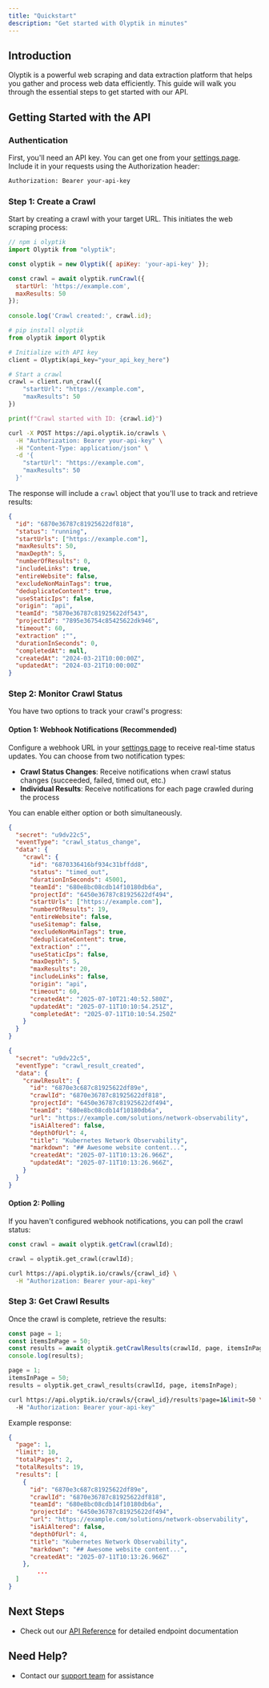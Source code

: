 ```yaml
---
title: "Quickstart"
description: "Get started with Olyptik in minutes"
---
```


## Introduction

Olyptik is a powerful web scraping and data extraction platform that helps you gather and process web data efficiently. This guide will walk you through the essential steps to get started with our API.

## Getting Started with the API

### Authentication

First, you'll need an API key. You can get one from your [settings page](https://app.olyptik.io/settings/project). Include it in your requests using the Authorization header:

```bash
Authorization: Bearer your-api-key
```

### Step 1: Create a Crawl

Start by creating a crawl with your target URL. This initiates the web scraping process:

<CodeGroup>

```javascript javascript
// npm i olyptik
import Olyptik from "olyptik";

const olyptik = new Olyptik({ apiKey: 'your-api-key' });

const crawl = await olyptik.runCrawl({
  startUrl: 'https://example.com',
  maxResults: 50
});
  
console.log('Crawl created:', crawl.id);
```


```python python
# pip install olyptik
from olyptik import Olyptik

# Initialize with API key
client = Olyptik(api_key="your_api_key_here")

# Start a crawl
crawl = client.run_crawl({
    "startUrl": "https://example.com",
    "maxResults": 50
})

print(f"Crawl started with ID: {crawl.id}")
```


```bash curl
curl -X POST https://api.olyptik.io/crawls \
  -H "Authorization: Bearer your-api-key" \
  -H "Content-Type: application/json" \
  -d '{
    "startUrl": "https://example.com",
    "maxResults": 50
  }'
```

</CodeGroup>

The response will include a `crawl` object that you'll use to track and retrieve results:

```json Crawl object
{
  "id": "6870e36787c81925622df818",
  "status": "running",
  "startUrls": ["https://example.com"],
  "maxResults": 50,
  "maxDepth": 5,
  "numberOfResults": 0,
  "includeLinks": true,
  "entireWebsite": false,
  "excludeNonMainTags": true,
  "deduplicateContent": true,
  "useStaticIps": false,
  "origin": "api",
  "teamId": "5870e36787c81925622df543",
  "projectId": "7895e36754c85425622dk946",
  "timeout": 60,
  "extraction" :"",
  "durationInSeconds": 0,
  "completedAt": null,
  "createdAt": "2024-03-21T10:00:00Z",
  "updatedAt": "2024-03-21T10:00:00Z"
}
```

### Step 2: Monitor Crawl Status

You have two options to track your crawl's progress:

#### Option 1: Webhook Notifications (Recommended)

Configure a webhook URL in your [settings page](https://app.olyptik.io/settings/project) to receive real-time status updates. You can choose from two notification types:

- **Crawl Status Changes**: Receive notifications when crawl status changes (succeeded, failed, timed out, etc.)
- **Individual Results**: Receive notifications for each page crawled during the process

You can enable either option or both simultaneously.

<CodeGroup>

```json Crawl status change event
{
  "secret": "u9dv22c5",
  "eventType": "crawl_status_change",
  "data": {
    "crawl": {
      "id": "6870336416bf934c31bffdd8",
      "status": "timed_out",
      "durationInSeconds": 45001,
      "teamId": "680e8bc08cdb14f10180db6a",
	  "projectId": "6450e36787c81925622df494",
      "startUrls": ["https://example.com"],
      "numberOfResults": 19,
      "entireWebsite": false,
      "useSitemap": false,
      "excludeNonMainTags": true,
	  "deduplicateContent": true,
      "extraction" :"",
      "useStaticIps": false,
      "maxDepth": 5,
      "maxResults": 20,
      "includeLinks": false,
      "origin": "api",
      "timeout": 60,
      "createdAt": "2025-07-10T21:40:52.580Z",
      "updatedAt": "2025-07-11T10:10:54.251Z",
      "completedAt": "2025-07-11T10:10:54.250Z"
    }
  }
}
```


```json Crawl result created event
{
  "secret": "u9dv22c5",
  "eventType": "crawl_result_created",
  "data": {
    "crawlResult": {
      "id": "6870e3c687c81925622df89e",
      "crawlId": "6870e36787c81925622df818",
	  "projectId": "6450e36787c81925622df494",
      "teamId": "680e8bc08cdb14f10180db6a",
      "url": "https://example.com/solutions/network-observability",
      "isAiAltered": false,
      "depthOfUrl": 4,
      "title": "Kubernetes Network Observability",
      "markdown": "## Awesome website content...",
      "createdAt": "2025-07-11T10:13:26.966Z",
      "updatedAt": "2025-07-11T10:13:26.966Z",
    }
  }
}
```

</CodeGroup>

#### Option 2: Polling

If you haven't configured webhook notifications, you can poll the crawl status:

<CodeGroup>

```javascript javascript
const crawl = await olyptik.getCrawl(crawlId);
```


```python python
crawl = olyptik.get_crawl(crawlId);
```


```bash curl
curl https://api.olyptik.io/crawls/{crawl_id} \
  -H "Authorization: Bearer your-api-key"
```

</CodeGroup>

### Step 3: Get Crawl Results

Once the crawl is complete, retrieve the results:

<CodeGroup>

```javascript javascript
const page = 1;
const itemsInPage = 50;
const results = await olyptik.getCrawlResults(crawlId, page, itemsInPage);
console.log(results);
```


```python python
page = 1;
itemsInPage = 50;
results = olyptik.get_crawl_results(crawlId, page, itemsInPage);
```


```bash curl
curl https://api.olyptik.io/crawls/{crawl_id}/results?page=1&limit=50 \
  -H "Authorization: Bearer your-api-key"
```

</CodeGroup>

Example response:

```json
{
  "page": 1,
  "limit": 10,
  "totalPages": 2,
  "totalResults": 19,
  "results": [
    {
      "id": "6870e3c687c81925622df89e",
      "crawlId": "6870e36787c81925622df818",
      "teamId": "680e8bc08cdb14f10180db6a",
	  "projectId": "6450e36787c81925622df494",
      "url": "https://example.com/solutions/network-observability",
      "isAiAltered": false,
      "depthOfUrl": 4,
      "title": "Kubernetes Network Observability",
      "markdown": "## Awesome website content...",
      "createdAt": "2025-07-11T10:13:26.966Z"
    },
		...
  ]
}
```

## Next Steps

- Check out our [API Reference](/api-reference) for detailed endpoint documentation

## Need Help?

- Contact our [support team](mailto:support@olyptik.io) for assistance